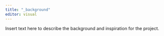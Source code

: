 ```yaml
---
title: "_background"
editor: visual
---
```


Insert text here to describe the background and inspiration for the project.
